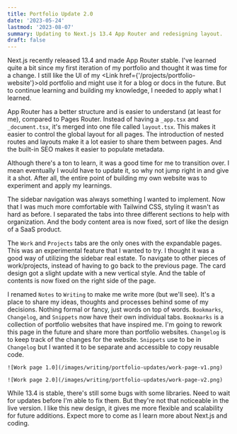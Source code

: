 ```yaml
---
title: Portfolio Update 2.0
date: '2023-05-24'
lastmod: '2023-08-07'
summary: Updating to Next.js 13.4 App Router and redesigning layout.
draft: false
---
```


Next.js recently released 13.4 and made App Router stable. I've learned quite a bit since my first iteration of my portfolio and thought it was time for a change. I still like the UI of my <Link href={'/projects/portfolio-website'}>old portfolio</Link> and might use it for a blog or docs in the future. But to continue learning and building my knowledge, I needed to apply what I learned.

App Router has a better structure and is easier to understand (at least for me), compared to Pages Router. Instead of having a `_app.tsx` and `_document.tsx`, it's merged into one file called `layout.tsx`. This makes it easier to control the global layout for all pages. The introduction of nested routes and layouts make it a lot easier to share them between pages. And the built-in SEO makes it easier to populate metadata.

Although there's a ton to learn, it was a good time for me to transition over. I mean eventually I would have to update it, so why not jump right in and give it a shot. After all, the entire point of building my own website was to experiment and apply my learnings.

The sidebar navigation was always something I wanted to implement. Now that I was much more comfortable with Tailwind CSS, styling it wasn't as hard as before. I separated the tabs into three different sections to help with organization. And the body content area is now fixed, sort of like the design of a SaaS product.

The `Work` and `Projects` tabs are the only ones with the expandable pages. This was an experimental feature that I wanted to try. I thought it was a good way of utilizing the sidebar real estate. To navigate to other pieces of work/projects, instead of having to go back to the previous page. The card design got a slight update with a new vertical style. And the table of contents is now fixed on the right side of the page.

I renamed `Notes` to `Writing` to make me write more (but we'll see). It's a place to share my ideas, thoughts and processes behind some of my decisions. Nothing formal or fancy, just words on top of words. `Bookmarks`, `Changelog`, and `Snippets` now have their own individual tabs. `Bookmarks` is a collection of portfolio websites that have inspired me. I'm going to rework this page in the future and share more than portfolio websites. `Changelog` is to keep track of the changes for the website. `Snippets` use to be in `Changelog` but I wanted it to be separate and accessible to copy reusable code.

<div className="py-2 space-y-4">

    ![Work page 1.0](/images/writing/portfolio-updates/work-page-v1.png)

    ![Work page 2.0](/images/writing/portfolio-updates/work-page-v2.png)
  
</div>

While 13.4 is stable, there's still some bugs with some libraries. Need to wait for updates before I'm able to fix them. But they're not that noticeable in the live version. I like this new design, it gives me more flexible and scalability for future additions. Expect more to come as I learn more about Next.js and coding.